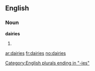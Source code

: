 ==English==

===Noun===
'''dairies'''

# {{plural of|[[dairy]]}}

[[Category:English plurals ending in "-ies"]]

[[ar:dairies]]
[[fr:dairies]]
[[no:dairies]]